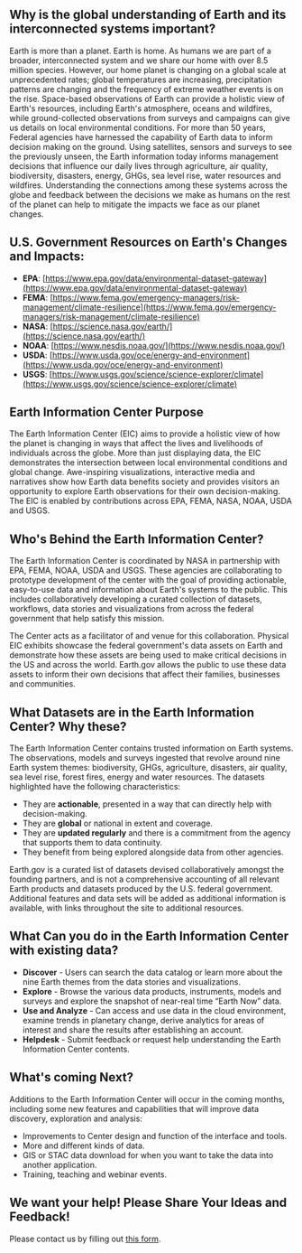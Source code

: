 <h2 id="why">Why is the global understanding of Earth and its interconnected systems important?</h2>

Earth is more than a planet.
Earth is home.
As humans we are part of a broader, interconnected system and we share our home with over 8.5 million species.
However, our home planet is changing on a global scale at unprecedented rates; global temperatures are increasing, precipitation patterns are changing and the frequency of extreme weather events is on the rise.
Space-based observations of Earth can provide a holistic view of Earth's resources, including Earth's atmosphere, oceans and wildfires, while ground-collected observations from surveys and campaigns can give us details on local environmental conditions.
For more than 50 years, Federal agencies have harnessed the capability of Earth data to inform decision making on the ground.
Using satellites, sensors and surveys to see the previously unseen, the Earth information today informs management decisions that influence our daily lives through agriculture, air quality, biodiversity, disasters, energy, GHGs, sea level rise, water resources and wildfires.
Understanding the connections among these systems across the globe and feedback between the decisions we make as humans on the rest of the planet can help to mitigate the impacts we face as our planet changes.

<h2 id="resources">U.S. Government Resources on Earth's Changes and Impacts:</h2>

- **EPA**: [https://www.epa.gov/data/environmental-dataset-gateway](https://www.epa.gov/data/environmental-dataset-gateway)
- **FEMA**: [https://www.fema.gov/emergency-managers/risk-management/climate-resilience](https://www.fema.gov/emergency-managers/risk-management/climate-resilience)
- **NASA**: [https://science.nasa.gov/earth/](https://science.nasa.gov/earth/)
- **NOAA**: [https://www.nesdis.noaa.gov/](https://www.nesdis.noaa.gov/)
- **USDA**: [https://www.usda.gov/oce/energy-and-environment](https://www.usda.gov/oce/energy-and-environment)
- **USGS**: [https://www.usgs.gov/science/science-explorer/climate](https://www.usgs.gov/science/science-explorer/climate)

<h2 id="purpose">Earth Information Center Purpose</h2>

The Earth Information Center (EIC) aims to provide a holistic view of how the planet is changing in ways that affect the lives and livelihoods of individuals across the globe.
More than just displaying data, the EIC demonstrates the intersection between local environmental conditions and global change.
Awe-inspiring visualizations, interactive media and narratives show how Earth data benefits society and provides visitors an opportunity to explore Earth observations for their own decision-making.
The EIC is enabled by contributions across EPA, FEMA, NASA, NOAA, USDA and USGS.

<h2 id="team">Who's Behind the Earth Information Center?</h2>

The Earth Information Center is coordinated by NASA in partnership with EPA, FEMA, NOAA, USDA and USGS. These agencies are collaborating to prototype development of the center with the goal of providing actionable, easy-to-use data and information about Earth's systems to the public. This includes collaboratively developing a curated collection of datasets, workflows, data stories and visualizations from across the federal government that help satisfy this mission.

The Center acts as a facilitator of and venue for this collaboration.
Physical EIC exhibits showcase the federal government's data assets on Earth and demonstrate how these assets are being used to make critical decisions in the US and across the world.
Earth.gov allows the public to use these data assets to inform their own decisions that affect their families, businesses and communities.

<h2 id="datasets">What Datasets are in the Earth Information Center? Why these?</h2>

The Earth Information Center contains trusted information on Earth systems.
The observations, models and surveys ingested that revolve around nine Earth system themes: biodiversity, GHGs, agriculture, disasters, air quality, sea level rise, forest fires, energy and water resources.
The datasets highlighted have the following characteristics:

- They are **actionable**, presented in a way that can directly help with decision-making.
- They are **global** or national in extent and coverage.
- They are **updated regularly** and there is a commitment from the agency that supports them to data continuity.
- They benefit from being explored alongside data from other agencies.

Earth.gov is a curated list of datasets devised collaboratively amongst the founding partners, and is not a comprehensive accounting of all relevant Earth products and datasets produced by the U.S. federal government.
Additional features and data sets will be added as additional information is available, with links throughout the site to additional resources.


<h2 id="application">What Can you do in the Earth Information Center with existing data?</h2>

- **Discover** - Users can search the data catalog or learn more about the nine Earth themes from the data stories and visualizations.
- **Explore** - Browse the various data products, instruments, models and surveys and explore the snapshot of near-real time “Earth Now” data.
- **Use and Analyze** - Can access and use data in the cloud environment, examine trends in planetary change, derive analytics for areas of interest and share the results after establishing an account.
- **Helpdesk** - Submit feedback or request help understanding the Earth Information Center contents.

<h2 id="next steps">What's coming Next?</h2>

Additions to the Earth Information Center will occur in the coming months, including some new features and capabilities that will improve data discovery, exploration and analysis:

- Improvements to Center design and function of the interface and tools.
- More and different kinds of data.
- GIS or STAC data download for when you want to take the data into another application.
- Training, teaching and webinar events.

<h2 id="feedback">We want your help! Please Share Your Ideas and Feedback!</h2>

Please contact us by filling out <a href={process.env.GOOGLE_FORM}>this form</a>.
